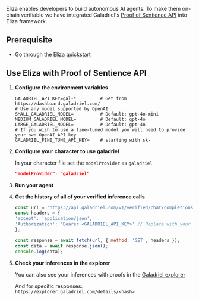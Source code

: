Eliza enables developers to build autonomous AI agents. To make them on-chain verifiable we have integrated Galadriel's [Proof of Sentience API](https://docs.galadriel.com/api-reference/proof-of-sentience-API) into Eliza framework.

## Prerequisite
- Go through the [Eliza quickstart](https://elizaos.github.io/eliza/docs/quickstart/)

## Use Eliza with Proof of Sentience API

1. **Configure the environment variables**

    ```env
    GALADRIEL_API_KEY=gal-*         # Get from https://dashboard.galadriel.com/
    # Use any model supported by OpenAI
    SMALL_GALADRIEL_MODEL=          # Default: gpt-4o-mini
    MEDIUM_GALADRIEL_MODEL=         # Default: gpt-4o
    LARGE_GALADRIEL_MODEL=          # Default: gpt-4o
    # If you wish to use a fine-tuned model you will need to provide your own OpenAI API key
    GALADRIEL_FINE_TUNE_API_KEY=    # starting with sk-
    ```

2. **Configure your character to use galadriel**

    In your character file set the `modelProvider` as `galadriel`
    ```json
    "modelProvider": "galadriel"
    ```

3. **Run your agent**
4. **Get the history of all of your verified inference calls**
    ```javascript
    const url = 'https://api.galadriel.com/v1/verified/chat/completions?limit=100&filter=mine';
    const headers = {
    'accept': 'application/json',
    'Authorization': 'Bearer <GALADRIEL_API_KEY>' // Replace with your Galadriel API key
    };

    const response = await fetch(url, { method: 'GET', headers });
    const data = await response.json();
    console.log(data);
    ```
5. **Check your inferences in the explorer**

    You can also see your inferences with proofs in the [Galadriel explorer](https://explorer.galadriel.com/)

    And for specific responses: `https://explorer.galadriel.com/details/<hash>`